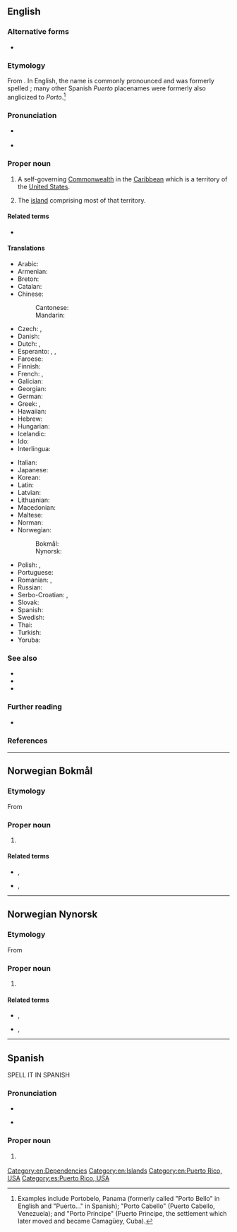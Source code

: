 {{also|Puerto-Rico}}
==English==

===Alternative forms===
* {{alter|en|Porto Rico}}

===Etymology===
From {{bor|en|es|Puerto Rico||lit=Rich Port}}. In English, the name is commonly pronounced and was formerly spelled {{m|en|Porto Rico}}; many other Spanish ''Puerto'' placenames were formerly also anglicized to ''Porto''.<ref>Examples include Portobelo, Panama (formerly called "Porto Bello" in English and "Puerto..." in Spanish); "Porto Cabello" (Puerto Cabello, Venezuela); and "Porto Principe" (Puerto Principe, the settlement which later moved and became Camagüey, Cuba).</ref>

===Pronunciation===
* {{a|US}} {{IPA|en|/ˌpɔɹtəˈɹikoʊ/|[ˌpɔɹɾəˈɹikoʊ]}}
* {{a|Puerto Rican}} {{IPA|en|/ˌpwɛəɹtoʊˈɹikoʊ/}}

===Proper noun===
{{en-proper noun|head=Puerto Rico}}

# A self-governing [[Commonwealth]] in the [[Caribbean]] which is a territory of the [[United States]].
#: {{syn|en|Commonwealth of Puerto Rico|q1=official name|PR|q2=symbol}}
# The [[island]] comprising most of that territory.
#: {{ux|en|The indigenous Taíno name for the island of '''Puerto Rico''' was 'Borikén', which literally means "Land of the Valiant Lord".}}

====Related terms====
* {{l|en|Puerto Rican}}

====Translations====
{{trans-top|Caribbean Commonwealth}}
* Arabic: {{t|ar|بُورْتُو رِيكُو|m|tr=burtū rīkū}}
* Armenian: {{t|hy|Պուերտո Ռիկո}}
* Breton: {{t+|br|Puerto Rico}}
* Catalan: {{t+|ca|Puerto Rico|m}}
* Chinese:
*: Cantonese: {{t|yue|波多黎各|tr=bo1 do1 lai4 gok3|sc=Hani}}
*: Mandarin: {{t+|cmn|波多黎各|tr=Bōduōlígè|sc=Hani}}
* Czech: {{t|cs|Portorico|n}}, {{t+|cs|Portoriko|n}}
* Danish: {{t+|da|Puerto Rico}}
* Dutch: {{t+|nl|Puerto Rico}}, {{t|nl|Porto Rico}}
* Esperanto: {{t|eo|Portoriko}}, {{t|eo|Puerto-Riko}}, {{t+|eo|Porto-Riko}}
* Faroese: {{t|fo|Puerto Riko}}
* Finnish: {{t+|fi|Puerto Rico}}
* French: {{t+|fr|Porto Rico|m}}, {{t+|fr|Puerto Rico|m}}
* Galician: {{t+|gl|Porto Rico|m}}
* Georgian: {{t|ka|პუერტო-რიკო}}
* German: {{t+|de|Puerto Rico|n}}
* Greek: {{t+|el|Πουέρτο Ρίκο|n}}, {{t|el|Πόρτο Ρίκο|n}}
* Hawaiian: {{t|haw|Pokoliko}}
* Hebrew: {{t|he|פורטו ריקו|tr=porto riko}}
* Hungarian: {{t+|hu|Puerto Rico}}
* Icelandic: {{t|is|Púertó Ríkó}}
* Ido: {{t+|io|Porto-Riko}}
* Interlingua: {{t|ia|Puerto Rico}}
{{trans-mid}}
* Italian: {{t+|it|Porto Rico|m}}
* Japanese: {{t|ja|プエルトリコ|tr=Puerutoriko}}
* Korean: {{t+|ko|^푸에르토리코}}
* Latin: {{t|la|Portus Dives}}
* Latvian: {{t|lv|Puertoriko|f}}
* Lithuanian: {{t+|lt|Puerto Rikas|m}}
* Macedonian: {{t|mk|Портори́ко|n}}
* Maltese: {{t|mt|Porto Riko}}
* Norman: {{t|nrf|Puerto Rico|m}}
* Norwegian:
*: Bokmål: {{t|nb|Puerto Rico}}
*: Nynorsk: {{t|nn|Puerto Rico}}
* Polish: {{t+|pl|Portoryko|n}}, {{t+|pl|Puerto Rico|n}}
* Portuguese: {{t+|pt|Porto Rico}}
* Romanian: {{t|ro|Porto Rico}}, {{t|ro|Puerto Rico}}
* Russian: {{t|ru|Пуэ́рто-Ри́ко|m}}
* Serbo-Croatian: {{t+|sh|Portoriko|m}}, {{t|sh|Porto Riko|m}}
* Slovak: {{t|sk|Portoriko}}
* Spanish: {{t+|es|Puerto Rico|m}}
* Swedish: {{t+|sv|Puerto Rico}}
* Thai: {{t|th|ปวยร์โตริโก}}
* Turkish: {{t+|tr|Porto Riko}}
* Yoruba: {{t|yo|Pọto Riko}}
{{trans-bottom}}

===See also===
* {{l|en|boricua}}
* {{l|en|San Juan}}
* {{l|en|Appendix:Countries of the world}}

===Further reading===
* {{pedia}}

===References===
<references/>

[[Category:en:Dependencies]]
[[Category:en:Islands]]
[[Category:en:Puerto Rico, USA]]

----

==Norwegian Bokmål==
{{wikipedia|lang=no}}

===Etymology===
From {{der|nb|es|Puerto Rico}}

===Proper noun===
{{head|nb|proper noun|head=[[puerto|Puerto]] [[rico|Rico]]}}

# {{l|en|Puerto Rico}}

====Related terms====
* {{l|nb|puertoricaner}}, {{l|nb|puertorikaner}}
* {{l|nb|puertoricansk}}, {{l|nb|puertorikansk}}

{{topics|nb|Dependencies|Islands}}

----

==Norwegian Nynorsk==
{{wikipedia|lang=nn}}

===Etymology===
From {{der|nn|es|Puerto Rico}}

===Proper noun===
{{head|nn|proper noun|head=[[puerto|Puerto]] [[rico|Rico]]}}

# {{l|en|Puerto Rico}}

====Related terms====
* {{l|nn|puertoricanar}}, {{l|nn|puertorikanar}}
* {{l|nn|puertoricansk}}, {{l|nn|puertorikansk}}

{{topics|nn|Dependencies|Islands}}

----

==Spanish==

SPELL IT IN  SPANISH

===Pronunciation===
* {{es-IPA|Puertorrico}}
* {{a|Puerto Rico}} {{IPA|es|/ˌpwe̞lto̞ˈχiko̞/}}

===Proper noun===
{{head|es|proper noun|head=[[puerto|Puerto]] [[rico|Rico]]}}

# {{place|es|island/and/territory|c/United States|in|sea/the [[Caribbean Sea]]|t1=Puerto Rico}}
#: {{syn|es|Estado Libre Asociado de Puerto Rico}}

[[Category:es:Puerto Rico, USA]]